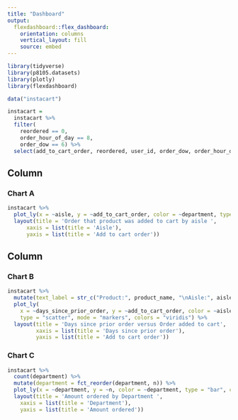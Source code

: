 ```yaml
---
title: "Dashboard"
output: 
  flexdashboard::flex_dashboard:
    orientation: columns
    vertical_layout: fill
    source: embed
---
```


```r
library(tidyverse)
library(p8105.datasets)
library(plotly)
library(flexdashboard)
```

```r
data("instacart")

instacart = 
  instacart %>%
  filter(
    reordered == 0,
    order_hour_of_day == 8,
    order_dow == 6) %>%
  select(add_to_cart_order, reordered, user_id, order_dow, order_hour_of_day, product_name, aisle, department, days_since_prior_order) 
```

Column {data-width=650}
-----------------------------------------------------------------------

### Chart A

```r
instacart %>%
  plot_ly(x = ~aisle, y = ~add_to_cart_order, color = ~department, type = "box", colors = "viridis") %>%
  layout(title = 'Order that product was added to cart by aisle ',
      xaxis = list(title = 'Aisle'),
      yaxis = list(title = 'Add to cart order'))
```

Column {data-width=350}
-----------------------------------------------------------------------

### Chart B

```r
instacart %>%
  mutate(text_label = str_c("Product:", product_name, "\nAisle:", aisle)) %>%
  plot_ly(
    x = ~days_since_prior_order, y = ~add_to_cart_order, color = ~aisle, text = ~text_label, alpha = .5,
    type = "scatter", mode = "markers", colors = "viridis") %>%
  layout(title = 'Days since prior order versus Order added to cart',
         xaxis = list(title = 'Days since prior order'),
         yaxis = list(title = 'Add to cart order'))
```

### Chart C

```r
instacart %>%
  count(department) %>%
  mutate(department = fct_reorder(department, n)) %>%
  plot_ly(x = ~department, y = ~n, color = ~department, type = "bar", colors = "viridis") %>%
  layout(title = 'Amount ordered by Department ',
    xaxis = list(title = 'Department'),
    yaxis = list(title = 'Amount ordered'))
```

